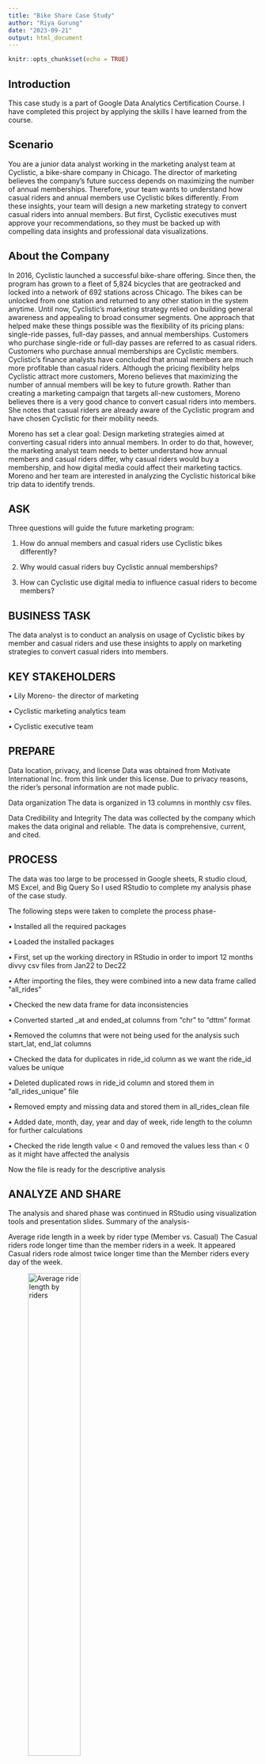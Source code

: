 ---
title: "Bike Share Case Study"
author: "Riya Gurung"
date: "2023-09-21"
output: html_document
---

```{r setup, include=FALSE}
knitr::opts_chunk$set(echo = TRUE)
```

## Introduction
This case study is a part of Google Data Analytics Certification Course. I have completed this project by applying the skills I have learned from the course.

## Scenario
You are a junior data analyst working in the marketing analyst team at Cyclistic, a bike-share company in Chicago. The director of marketing believes the company’s future success depends on maximizing the number of annual memberships. Therefore, your team wants to understand how casual riders and annual members use Cyclistic bikes differently. From these insights, your team will design a new marketing strategy to convert casual riders into annual members. But first, Cyclistic executives must approve your recommendations, so they must be backed up with compelling data insights and professional data visualizations.

## About the Company
In 2016, Cyclistic launched a successful bike-share offering. Since then, the program has grown to a fleet of 5,824 bicycles that are geotracked and locked into a network of 692 stations across Chicago. The bikes can be unlocked from one station and returned to any other station in the system anytime. 
Until now, Cyclistic’s marketing strategy relied on building general awareness and appealing to broad consumer segments. One approach that helped make these things possible was the flexibility of its pricing plans: single-ride passes, full-day passes, and annual memberships. Customers who purchase single-ride or full-day passes are referred to as casual riders. Customers who purchase annual memberships are Cyclistic members. 
Cyclistic’s finance analysts have concluded that annual members are much more profitable than casual riders. Although the pricing flexibility helps Cyclistic attract more customers, Moreno believes that maximizing the number of annual members will be key to future growth. Rather than creating a marketing campaign that targets all-new customers, Moreno believes there is a very good chance to convert casual riders into members. She notes that casual riders are already aware of the Cyclistic program and have chosen Cyclistic for their mobility needs.

Moreno has set a clear goal: Design marketing strategies aimed at converting casual riders into annual members. In order to do that, however, the marketing analyst team needs to better understand how annual members and casual riders differ, why casual riders would buy a membership, and how digital media could affect their marketing tactics. Moreno and her team are interested in analyzing the Cyclistic historical bike trip data to identify trends.

## ASK
Three questions will guide the future marketing program: 

1.	How do annual members and casual riders use Cyclistic bikes differently?

2.	Why would casual riders buy Cyclistic annual memberships? 

3.	How can Cyclistic use digital media to influence casual riders to become members?

## BUSINESS TASK
The data analyst is to conduct an analysis on usage of Cyclistic bikes by member and casual riders and use these insights to apply on marketing strategies to convert casual riders into members.

## KEY STAKEHOLDERS

•	Lily Moreno- the director of marketing

•	Cyclistic marketing analytics team

•	Cyclistic executive team

## PREPARE

Data location, privacy, and license
Data was obtained from Motivate International Inc. from this link under this license. Due to privacy reasons, the rider’s personal information are not made public.

Data organization
The data is organized in 13 columns in monthly csv files.

Data Credibility and Integrity
The data was collected by the company which makes the data original and reliable. The data is comprehensive, current, and cited.

## PROCESS

The data was too large to be processed in Google sheets, R studio cloud, MS Excel, and Big Query So I used RStudio to complete my analysis phase of the case study.

The following steps were taken to complete the process phase-

•	Installed all the required packages

•	Loaded the installed packages 

•	First, set up the working directory in RStudio in order to import 12 months divvy csv files from Jan22 to Dec22

•	After importing the files, they were combined into a new data frame called “all_rides”

•	Checked the new data frame for data inconsistencies

•	Converted started _at and ended_at columns from “chr” to “dttm” format

•	Removed the columns that were not being used for the analysis such start_lat, end_lat columns

•	Checked the data for duplicates in ride_id column as we want the ride_id values be unique

•	Deleted duplicated rows in ride_id column and stored them in “all_rides_unique” file

•	Removed empty and missing data and stored them in all_rides_clean file

•	Added date, month, day, year and day of week, ride length to the column for further calculations

•	Checked the ride length value < 0 and removed the values less than < 0 as it might have affected the analysis

Now the file is ready for the descriptive analysis

## ANALYZE AND SHARE
The analysis and shared phase was continued in RStudio using visualization tools and presentation slides.
Summary of the analysis-

Average ride length in a week by rider type (Member vs. Casual)
            The Casual riders rode longer time than the member riders in a week. It appeared Casual riders rode almost twice longer time than the Member riders every day of the week.
            
![Average ride length by riders](/Users/RedDevil/Desktop/RMarkdown_pics/rider.png){width="50%"}




Average ride length in a month by rider type (Member vs. Casual)
             The Casual riders rode longer than member riders in a month which means higher ride length by Casual riders on average. The member rider ride pattern appeared more consistent throughout the month.

Number of rides by member vs. Casual in a week
             The member riders appeared to ride more than the Casual riders in a week. The member riders ride pattern is more consistent throughout the week whereas, the Casual riders use fewer rides on weekdays and more on weekends.

Number of rides by month
               The Casual riders used the rides mostly in July whereas Member riders used mostly from June until August.

## ACT
Based on analysis, the following recommendations are provided to apply on the marketing strategies to convert casual riders into member riders.

1.	The data shows that the casual riders ride more on weekends and Summertime so targeted promotions can be implemented by offering special discounts, or incentives to casual riders who sign up for membership.



2.	Promote awareness of membership benefits and potential cost savings to the casual riders so they will be attracted towards getting a membership compared to paying for single rides. 

3.	Increase single ride pays in order to encourage Casual riders to become member riders utilizing membership perks




